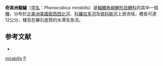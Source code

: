 {{Speciesbox
| name = 奇美洲擬鱥
| status = NE
| status_system = IUCN3.1
| image = Phenacobius mirabilis.jpg
| genus = Phenacobius
| species = mirabilis
| authority = Girard, 1856
| synonyms = *''Exoglossum mirabile''<br /><small>Girard, 1856</small>
*''Phenacobius teretulus liosternus''<br /><small>Nelson, 1876</small>
*''Sarcidium scopiferum''<br /><small>Cope, 1871</small>
}}
'''奇美洲擬鱥'''（[[学名|学名]]：''Phenacobius mirabilis''）是[[輻鰭魚綱|輻鰭魚綱]][[鯉形目|鯉形目]][[鯉科|鯉科]]的其中一個[[種|種]]，分布於[[北美洲|北美洲]][[美國|美國]][[密西西比河|密西西比河]]、[[科羅拉多河|科羅拉多河]]及[[佩科斯河|佩科斯河]]上游流域，體長可達12公分，棲息在礫石底質的水潭及急流。

==参考文献==
*{{FishBase_species|genus=Phenacobius|species=mirabilis|year=2011|month=12}}
{{Taxonbar|from=Q1104870}}

[[Category:美洲擬鱥屬|mirabilis]]
[[Category:1856年描述的魚類|P]]